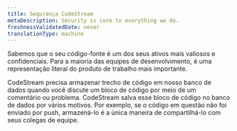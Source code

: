 ```yaml
---
title: Segurança CodeStream
metaDescription: Security is core to everything we do.
freshnessValidatedDate: never
translationType: machine
---
```


Sabemos que o seu código-fonte é um dos seus ativos mais valiosos e confidenciais. Para a maioria das equipes de desenvolvimento, é uma representação literal do produto de trabalho mais importante.

CodeStream precisa armazenar trecho de código em nosso banco de dados quando você discute um bloco de código por meio de um comentário ou problema. CodeStream salva esse bloco de código no banco de dados por vários motivos. Por exemplo, se o código em questão não foi enviado por push, armazená-lo é a única maneira de compartilhá-lo com seus colegas de equipe.